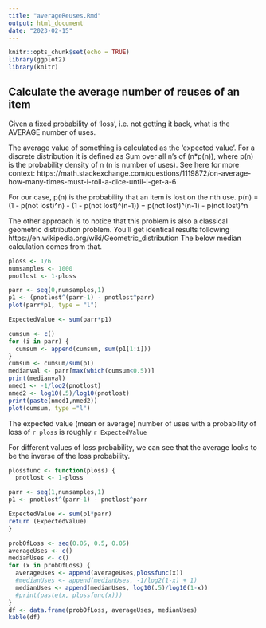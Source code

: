 ```yaml
---
title: "averageReuses.Rmd"
output: html_document
date: "2023-02-15"
---
```


```r
knitr::opts_chunk$set(echo = TRUE)
library(ggplot2)
library(knitr)
```

## Calculate the average number of reuses of an item

Given a fixed probability of 'loss', i.e. not getting it back, what is the AVERAGE number of uses.

The average value of something is calculated as the 'expected value'. For a discrete distribution it is defined as Sum over all n's of (n*p(n)), where p(n) is the probability density of n (n is number of uses).  See here for more context: https://math.stackexchange.com/questions/1119872/on-average-how-many-times-must-i-roll-a-dice-until-i-get-a-6

For our case, p(n) is the probability that an item is lost on the nth use.
p(n) = (1 - p(not lost)^n) - (1 - p(not lost)^(n-1)) = p(not lost)^(n-1) - p(not lost)^n

The other approach is to notice that this problem is also a classical geometric distribution problem.  You'll get identical results following https://en.wikipedia.org/wiki/Geometric_distribution
The below median calculation comes from that.

```r
ploss <- 1/6
numsamples <- 1000
pnotlost <- 1-ploss

parr <- seq(0,numsamples,1)
p1 <- (pnotlost^(parr-1) - pnotlost^parr)
plot(parr*p1, type = "l")

ExpectedValue <- sum(parr*p1)

cumsum <- c()
for (i in parr) {
  cumsum <- append(cumsum, sum(p1[1:i]))
}
cumsum <- cumsum/sum(p1)
medianval <- parr[max(which(cumsum<0.5))]
print(medianval)
nmed1 <- -1/log2(pnotlost) 
nmed2 <- log10(.5)/log10(pnotlost)
print(paste(nmed1,nmed2))
plot(cumsum, type ="l")
```

The expected value (mean or average) number of uses with a probability of loss of `r ploss` is roughly `r ExpectedValue`

For different values of loss probability, we can see that the average looks to be the inverse of the loss probability.
```r
plossfunc <- function(ploss) {
  pnotlost <- 1-ploss

parr <- seq(1,numsamples,1)
p1 <- pnotlost^(parr-1) - pnotlost^parr

ExpectedValue <- sum(p1*parr)
return (ExpectedValue)
}

probOfLoss <- seq(0.05, 0.5, 0.05)
averageUses <- c()
medianUses <- c()
for (x in probOfLoss) {
  averageUses <- append(averageUses,plossfunc(x))
  #medianUses <- append(medianUses, -1/log2(1-x) + 1)
  medianUses <- append(medianUses, log10(.5)/log10(1-x))
  #print(paste(x, plossfunc(x)))
}
df <- data.frame(probOfLoss, averageUses, medianUses)
kable(df)
```


